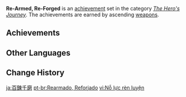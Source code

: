 {{Achievement Set Infobox
|title        = 
|primogems    = {{Achievement/Primogems|Re-Armed, Re-Forged}}
|total        = {{Achievement/Total|Re-Armed, Re-Forged}}
|category     = The Hero's Journey
}}
'''Re-Armed, Re-Forged''' is an [[achievement]] set in the category ''[[The Hero's Journey]]''. The achievements are earned by ascending [[weapons]].

==Achievements==
{{Achievements by Category Table|Re-Armed, Re-Forged}}
<!--
==Notes==

==Trivia==
-->
==Other Languages==
{{Other Languages
|en      = Re-Armed, Re-Forged
|zhs     = 百炼千锤
|zhs_rm  = Bǎi Liàn Qiān Chuí
|zht     = 百錘千鍊
|zht_rm  = Bǎi Liàn Qiān Chuí
|zh_tl   = 
|ja      = 百錬千磨
|ja_rm   = Hyakuren Senma{{Assumed}}
|ja_tl   = 
|ko      = 천추백련
|ko_rm   = Cheonchubaekryeon
|ko_tl   = A Hundred Iron Clubs Heated a Thousand Times
|es      = Refinado y martillado
|es_tl   = Refined and Hammered
|fr      = Aussitôt reforgée, aussitôt équipée
|fr_tl   = As Soon as Reforged, As Soon as Equipped
|ru      = Как закалялась сталь
|ru_tl   = How Steel Hardened
|th      = หล่อหลอมนับร้อยพัน
|th_rm   = 
|th_tl   = 
|vi      = Nỗ lực rèn luyện
|vi_tl   = 
|de      = Fleißiger Hammer
|de_tl   = Diligent Hammer
|id      = Ribuan Tempaan
|id_tl   = Thousands of Forges
|pt      = Rearmado, Reforjado
|pt_tl   = Re-Armed, Re-Forged
|tr      = Yeniden Kuşanılmış, Yeniden Dövülmüş
|tr_tl   = 
|it      = Riarma e riforgia
|it_tl   = 
}}

==Change History==
{{Change History|1.0}}
<!--
==References==
{{Reflist}}
-->

[[ja:百錬千磨]]
[[pt-br:Rearmado, Reforjado]]
[[vi:Nỗ lực rèn luyện]]